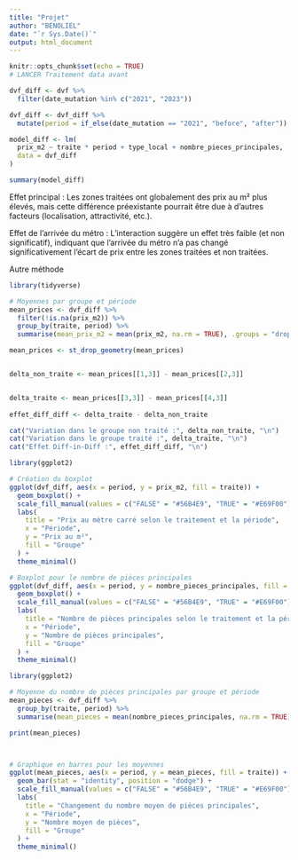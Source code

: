 ```yaml
---
title: "Projet"
author: "BENOLIEL"
date: "`r Sys.Date()`"
output: html_document
---
```


```r
knitr::opts_chunk$set(echo = TRUE)
# LANCER Traitement data avant
```



```r
dvf_diff <- dvf %>%
  filter(date_mutation %in% c("2021", "2023"))

dvf_diff <- dvf_diff %>%
  mutate(period = if_else(date_mutation == "2021", "before", "after"))

model_diff <- lm(
  prix_m2 ~ traite * period + type_local + nombre_pieces_principales,
  data = dvf_diff
)

summary(model_diff)
```

Effet principal : Les zones traitées ont globalement des prix au m² plus élevés, mais cette différence préexistante pourrait être due à d'autres facteurs (localisation, attractivité, etc.).

Effet de l'arrivée du métro : L'interaction suggère un effet très faible (et non significatif), indiquant que l'arrivée du métro n'a pas changé significativement l'écart de prix entre les zones traitées et non traitées.








Autre méthode




```r

library(tidyverse)

# Moyennes par groupe et période
mean_prices <- dvf_diff %>%
  filter(!is.na(prix_m2)) %>%
  group_by(traite, period) %>%
  summarise(mean_prix_m2 = mean(prix_m2, na.rm = TRUE), .groups = "drop")

mean_prices <- st_drop_geometry(mean_prices)


delta_non_traite <- mean_prices[[1,3]] - mean_prices[[2,3]]


delta_traite <- mean_prices[[3,3]] - mean_prices[[4,3]]
  
effet_diff_diff <- delta_traite - delta_non_traite

cat("Variation dans le groupe non traité :", delta_non_traite, "\n")
cat("Variation dans le groupe traité :", delta_traite, "\n")
cat("Effet Diff-in-Diff :", effet_diff_diff, "\n")

```



```r
library(ggplot2)

# Création du boxplot
ggplot(dvf_diff, aes(x = period, y = prix_m2, fill = traite)) +
  geom_boxplot() +
  scale_fill_manual(values = c("FALSE" = "#56B4E9", "TRUE" = "#E69F00"), labels = c("Non traité", "Traité")) +
  labs(
    title = "Prix au mètre carré selon le traitement et la période",
    x = "Période",
    y = "Prix au m²",
    fill = "Groupe"
  ) +
  theme_minimal()

```



```r
# Boxplot pour le nombre de pièces principales
ggplot(dvf_diff, aes(x = period, y = nombre_pieces_principales, fill = traite)) +
  geom_boxplot() +
  scale_fill_manual(values = c("FALSE" = "#56B4E9", "TRUE" = "#E69F00"), labels = c("Non traité", "Traité")) +
  labs(
    title = "Nombre de pièces principales selon le traitement et la période",
    x = "Période",
    y = "Nombre de pièces principales",
    fill = "Groupe"
  ) +
  theme_minimal()

```

```r
library(ggplot2)

# Moyenne du nombre de pièces principales par groupe et période
mean_pieces <- dvf_diff %>%
  group_by(traite, period) %>%
  summarise(mean_pieces = mean(nombre_pieces_principales, na.rm = TRUE))

print(mean_pieces)



# Graphique en barres pour les moyennes
ggplot(mean_pieces, aes(x = period, y = mean_pieces, fill = traite)) +
  geom_bar(stat = "identity", position = "dodge") +
  scale_fill_manual(values = c("FALSE" = "#56B4E9", "TRUE" = "#E69F00"), labels = c("Non traité", "Traité")) +
  labs(
    title = "Changement du nombre moyen de pièces principales",
    x = "Période",
    y = "Nombre moyen de pièces",
    fill = "Groupe"
  ) +
  theme_minimal()

```

